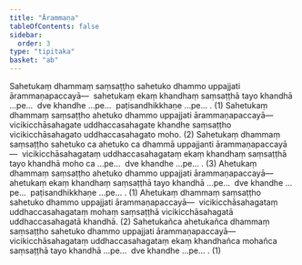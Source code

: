 ```yaml
---
title: "Ārammaṇa"
tableOfContents: false
sidebar:
  order: 3
type: "tipitaka"
basket: "ab"
---
```



<DynamicBreadcrumb />

<Division number="87">

<Paragraph number="237">
Sahetukaṃ dhammaṃ saṃsaṭṭho sahetuko dhammo uppajjati ārammaṇapaccayā—  sahetukaṃ ekaṃ khandhaṃ saṃsaṭṭhā tayo khandhā …pe…  dve khandhe …pe…  paṭisandhikkhaṇe …pe… . (1)
</Paragraph>

<Paragraph number="238">
Sahetukaṃ dhammaṃ saṃsaṭṭho ahetuko dhammo uppajjati ārammaṇapaccayā—  vicikicchāsahagate uddhaccasahagate khandhe saṃsaṭṭho vicikicchāsahagato uddhaccasahagato moho. (2)
</Paragraph>

<Paragraph number="239">
Sahetukaṃ dhammaṃ saṃsaṭṭho sahetuko ca ahetuko ca dhammā uppajjanti ārammaṇapaccayā—  vicikicchāsahagataṃ uddhaccasahagataṃ ekaṃ khandhaṃ saṃsaṭṭhā tayo khandhā moho ca …pe…  dve khandhe …pe… . (3)
</Paragraph>

</Division>
<Division number="88">

<Paragraph number="240">
Ahetukaṃ dhammaṃ saṃsaṭṭho ahetuko dhammo uppajjati ārammaṇapaccayā—  ahetukaṃ ekaṃ khandhaṃ saṃsaṭṭhā tayo khandhā …pe…  dve khandhe …pe…  paṭisandhikkhaṇe …pe… . (1)
</Paragraph>

<Paragraph number="241">
Ahetukaṃ dhammaṃ saṃsaṭṭho sahetuko dhammo uppajjati ārammaṇapaccayā—  vicikicchāsahagataṃ uddhaccasahagataṃ mohaṃ saṃsaṭṭhā vicikicchāsahagatā uddhaccasahagatā khandhā. (2)
</Paragraph>

<Paragraph number="242">
Sahetukañca ahetukañca dhammaṃ saṃsaṭṭho sahetuko dhammo uppajjati ārammaṇapaccayā—  vicikicchāsahagataṃ uddhaccasahagataṃ ekaṃ khandhañca mohañca saṃsaṭṭhā tayo khandhā …pe…  dve khandhe …pe… . (1)
</Paragraph>
</Division>